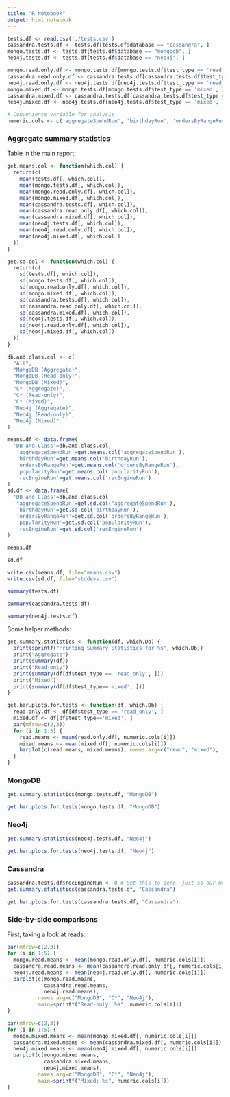 ---
title: "R Notebook"
output: html_notebook
---

```{r}
tests.df <- read.csv('./tests.csv')
cassandra.tests.df <- tests.df[tests.df$database == "cassandra", ]
mongo.tests.df <- tests.df[tests.df$database == "mongodb", ]
neo4j.tests.df <- tests.df[tests.df$database == "neo4j", ]

mongo.read.only.df <- mongo.tests.df[mongo.tests.df$test_type == 'read_only', ]
cassandra.read.only.df <- cassandra.tests.df[cassandra.tests.df$test_type == 'read_only', ]
neo4j.read.only.df <- neo4j.tests.df[neo4j.tests.df$test_type == 'read_only', ]
mongo.mixed.df <- mongo.tests.df[mongo.tests.df$test_type == 'mixed', ]
cassandra.mixed.df <- cassandra.tests.df[cassandra.tests.df$test_type == 'mixed', ]
neo4j.mixed.df <- neo4j.tests.df[neo4j.tests.df$test_type == 'mixed', ]

# Convenience variable for analysis
numeric.cols <- c('aggregateSpendRun', 'birthdayRun', 'ordersByRangeRun', 'popularityRun', 'recEngineRun')
```

### Aggregate summary statistics

Table in the main report:
```{r}
get.means.col <- function(which.col) {
  return(c(
    mean(tests.df[, which.col]),
    mean(mongo.tests.df[, which.col]),
    mean(mongo.read.only.df[, which.col]),
    mean(mongo.mixed.df[, which.col]),
    mean(cassandra.tests.df[, which.col]),
    mean(cassandra.read.only.df[, which.col]),
    mean(cassandra.mixed.df[, which.col]),
    mean(neo4j.tests.df[, which.col]),
    mean(neo4j.read.only.df[, which.col]),
    mean(neo4j.mixed.df[, which.col])
  ))
}

get.sd.col <- function(which.col) {
  return(c(
    sd(tests.df[, which.col]),
    sd(mongo.tests.df[, which.col]),
    sd(mongo.read.only.df[, which.col]),
    sd(mongo.mixed.df[, which.col]),
    sd(cassandra.tests.df[, which.col]),
    sd(cassandra.read.only.df[, which.col]),
    sd(cassandra.mixed.df[, which.col]),
    sd(neo4j.tests.df[, which.col]),
    sd(neo4j.read.only.df[, which.col]),
    sd(neo4j.mixed.df[, which.col])
  ))
}

db.and.class.col <- c(
  "All",
  "MongoDB (Aggregate)",
  "MongoDB (Read-only)",
  "MongoDB (Mixed)",
  "C* (Aggregate)",
  "C* (Read-only)",
  "C* (Mixed)",
  "Neo4j (Aggregate)",
  "Neo4j (Read-only)",
  "Neo4j (Mixed)"
)

means.df <- data.frame(
  'DB and Class'=db.and.class.col,
   'aggregateSpendRun'=get.means.col('aggregateSpendRun'),
   'birthdayRun'=get.means.col('birthdayRun'),
   'ordersByRangeRun'=get.means.col('ordersByRangeRun'),
   'popularityRun'=get.means.col('popularityRun'),
   'recEngineRun'=get.means.col('recEngineRun')
)
sd.df <- data.frame(
  'DB and Class'=db.and.class.col,
   'aggregateSpendRun'=get.sd.col('aggregateSpendRun'),
   'birthdayRun'=get.sd.col('birthdayRun'),
   'ordersByRangeRun'=get.sd.col('ordersByRangeRun'),
   'popularityRun'=get.sd.col('popularityRun'),
   'recEngineRun'=get.sd.col('recEngineRun')
)
```

```{r}
means.df
```

```{r}
sd.df
```


```{r}
write.csv(means.df, file="means.csv")
write.csv(sd.df, file="stddevs.csv")
```


```{r}
summary(tests.df)
```

```{r}
summary(cassandra.tests.df)
```



```{r}
summary(neo4j.tests.df)
```

Some helper methods:
```{r}
get.summary.statistics <- function(df, which.Db) {
  print(sprintf("Printing Summary Statistics for %s", which.Db))
  print("Aggregate")
  print(summary(df))
  print("Read-only")
  print(summary(df[df$test_type == 'read_only', ]))
  print("Mixed")
  print(summary(df[df$test_type=='mixed', ]))
}
```

```{r}
get.bar.plots.for.tests <- function(df, which.Db) {
  read.only.df <- df[df$test_type == 'read_only', ]
  mixed.df <- df[df$test_type=='mixed', ]
  par(mfrow=c(2,3))
  for (i in 1:5) {
    read.means <- mean(read.only.df[, numeric.cols[i]])
    mixed.means <- mean(mixed.df[, numeric.cols[i]])
    barplot(c(read.means, mixed.means), names.arg=c("read", "mixed"), main=sprintf("%s: %s", which.Db, numeric.cols[i]))
  }
}
```



### MongoDB
```{r}
get.summary.statistics(mongo.tests.df, "MongoDB")
```

```{r}
get.bar.plots.for.tests(mongo.tests.df, "MongoDB")
```

### Neo4j
```{r}
get.summary.statistics(neo4j.tests.df, "Neo4j")
```

```{r}
get.bar.plots.for.tests(neo4j.tests.df, "Neo4j")
```

### Cassandra
```{r}
cassandra.tests.df$recEngineRun <- 0 # Set this to zero, just so our methods don't blow up on us.
get.summary.statistics(cassandra.tests.df, "Cassandra")
```

```{r}
get.bar.plots.for.tests(cassandra.tests.df, "Cassandra")
```

### Side-by-side comparisons
First, taking a look at reads: 
```{r}
par(mfrow=c(2,3))
for (i in 1:5) {
  mongo.read.means <- mean(mongo.read.only.df[, numeric.cols[i]])
  cassandra.read.means <- mean(cassandra.read.only.df[, numeric.cols[i]])
  neo4j.read.means <- mean(neo4j.read.only.df[, numeric.cols[i]])
  barplot(c(mongo.read.means,
            cassandra.read.means,
            neo4j.read.means),
          names.arg=c("MongoDB", "C*", "Neo4j"),
          main=sprintf("Read-only: %s", numeric.cols[i]))
}
```

```{r}
par(mfrow=c(2,3))
for (i in 1:5) {
  mongo.mixed.means <- mean(mongo.mixed.df[, numeric.cols[i]])
  cassandra.mixed.means <- mean(cassandra.mixed.df[, numeric.cols[i]])
  neo4j.mixed.means <- mean(neo4j.mixed.df[, numeric.cols[i]])
  barplot(c(mongo.mixed.means,
            cassandra.mixed.means,
            neo4j.mixed.means),
          names.arg=c("MongoDB", "C*", "Neo4j"),
          main=sprintf("Mixed: %s", numeric.cols[i]))
}
```
